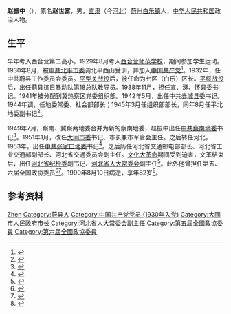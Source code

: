 '''赵振中'''（{{bd|1904年||1990年|8月10日}}），原名'''赵世富'''，男，[[直隶|直隶]]（今[[河北|河北]]）[[蔚州|蔚州]][[白乐镇|白乐镇]]人，[[中华人民共和国|中华人民共和国]]政治人物。

== 生平 ==

早年考入西合营第二高小。1929年8月考入[[西合营师范学校|西合营师范学校]]，期间参加学生运动。1930年8月，被[[中共北平市委|中共北平市委]]调北平西山受训，并加入[[中国共产党|中国共产党]]<ref>{{Cite book|title=张家口文史资料 第34辑 张家口历史名人传 献给中华人民共和国成立五十周年|last=中国人民政治协商会议张家口市委员会文史资料委员会编|first=|publisher=中国人民政治协商会议张家口市委员会文史资料委员会|year=1998.03|isbn=|location=|pages=191}}</ref>。1932年，任中共蔚县工作委员会委员。[[平型关战役|平型关战役]]后，被任命为七区（白乐）区长。[[平绥战役|平绥战役]]后，出任[[蓟县|蓟县]]抗日暴动队第18总队教导员。1938年11月，担任宣、涿、怀县委书记。1941年被分配到冀热察区党委组织部。1942年5月，出任中共[[赤城县|赤城县]]委书记。1944年调，任地委常委、社会部部长；1945年3月任组织部部长，同年8月任平北地委副书记<ref>{{Cite book|title=蔚州知名人物 蔚县文史资料选辑 第20辑|last=河北省蔚县政协文史资料委员会编|first=|publisher=河北省蔚县政协文史资料委员会|year=2012.12|isbn=|location=|pages=125-128}}</ref>。

1949年7月，察南、冀察两地委合并为新的察南地委，赵振中出任[[中共察南地委|中共察南地委]]书记<ref>{{Cite book|title=中国共产党河北省组织史资料 1922-1987|last=中共河北省委组织部，中共河北省委党史资料征集编审委员会，河北省档案局编|first=|publisher=石家庄：[[河北人民出版社|河北人民出版社]]|year=1990.07|isbn=7-202-00714-2|location=|pages=424}}</ref>。1951年1月，改任[[大同市委|大同市委]]书记、市长兼市军管会主任。之后转任河北，1953年，出任[[中共张家口地委|中共张家口地委]]书记<ref>{{Cite book|title=蔚县文史资料选辑 第17辑|last=河北省蔚县政协文史资料委员会编|first=|publisher=政协河北省蔚县文史资料委员会|year=2009.11|isbn=|location=|pages=59}}</ref>。之后历任河北省交通邮电部部长、河北省工业交通部副部长、河北省交通委员会副主任。[[文化大革命|文化大革命]]期间受到迫害，文革结束后，出任[[河北省纪检委|河北省纪检委]]副书记、[[河北省人大常委会|河北省人大常委会]]副主任<ref>{{Cite book|title=大同文史资料 第33辑 光辉的历程：大同市政协组织史料集|last=中国人民政治协商会议山西省大同市委员会学习文史委|first=|publisher=政协大同市委员会学习文史委员会|year=2004.09|isbn=|location=|pages=182}}</ref>。此外他曾担任第五、六届全国政协委员<ref>{{Cite book|title=历届全国政协委员人名辞典|author=|publisher=[[中国国际广播出版社|中国国际广播出版社]]|year=1996|isbn=9787507813746|location=北京|pages=286}}</ref><ref>{{Cite book|title=中华人民共和国职官志|author=何虎生, 李耀东, 向常福主编|publisher=[[中国社会出版社|中国社会出版社]]|year=2003|isbn=9787800883934|location=北京|pages=}}</ref>。1990年8月10日病逝，享年82岁<ref>{{Cite book|title=张家口人物志 古代·近现代卷|last=刘海林主编|first=|publisher=北京：[[党建读物出版社|党建读物出版社]]|year=2005.04|isbn=7-80098-785-X|location=|pages=249-250}}</ref>。

== 参考资料 ==
{{reflist}}

{{大同市市长}}

{{Authority control}}
{{DEFAULTSORT:Zhao赵}}
[[Category:赵姓|Zhen]]
[[Category:蔚县人|Category:蔚县人]]
[[Category:中国共产党党员_(1930年入党)|Category:中国共产党党员 (1930年入党)]]
[[Category:大同市人民政府市长|Category:大同市人民政府市长]]
[[Category:河北省人大常委会副主任|Category:河北省人大常委会副主任]]
[[Category:第五屆全國政協委員|Category:第五屆全國政協委員]]
[[Category:第六屆全國政協委員|Category:第六屆全國政協委員]]